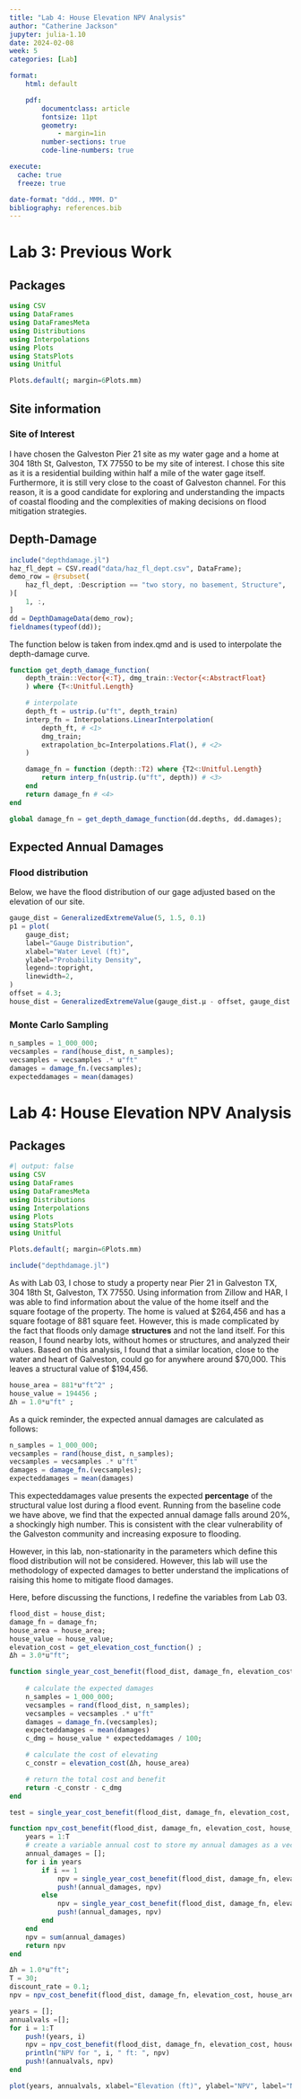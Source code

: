 ```yaml
---
title: "Lab 4: House Elevation NPV Analysis"
author: "Catherine Jackson"
jupyter: julia-1.10
date: 2024-02-08
week: 5
categories: [Lab]

format: 
    html: default

    pdf:
        documentclass: article
        fontsize: 11pt
        geometry:
            - margin=1in  
        number-sections: true
        code-line-numbers: true

execute: 
  cache: true
  freeze: true

date-format: "ddd., MMM. D"
bibliography: references.bib
---
```


# Lab 3: Previous Work

## Packages

```julia
using CSV
using DataFrames
using DataFramesMeta
using Distributions
using Interpolations
using Plots
using StatsPlots
using Unitful

Plots.default(; margin=6Plots.mm)
```

## Site information

### Site of Interest

I have chosen the Galveston Pier 21 site as my water gage and a home at 304 18th St, Galveston, TX 77550 to be my site of interest.  I chose this site as it is a residential building within half a mile of the water gage itself.  Furthermore, it is still very close to the coast of Galveston channel.  For this reason, it is a good candidate for exploring and understanding the impacts of coastal flooding and the complexities of making decisions on flood mitigation strategies.


## Depth-Damage

```julia
include("depthdamage.jl")
haz_fl_dept = CSV.read("data/haz_fl_dept.csv", DataFrame);
demo_row = @rsubset(
    haz_fl_dept, :Description == "two story, no basement, Structure", :Occupancy == "RES1", :Source == "USACE - Galveston", :DmgFnId == 140
)[
    1, :,
]
dd = DepthDamageData(demo_row);
fieldnames(typeof(dd));
```

The function below is taken from index.qmd and is used to interpolate the depth-damage curve.  

```julia
function get_depth_damage_function(
    depth_train::Vector{<:T}, dmg_train::Vector{<:AbstractFloat}
    ) where {T<:Unitful.Length}

    # interpolate
    depth_ft = ustrip.(u"ft", depth_train)
    interp_fn = Interpolations.LinearInterpolation(
        depth_ft, # <1>
        dmg_train;
        extrapolation_bc=Interpolations.Flat(), # <2>
    )

    damage_fn = function (depth::T2) where {T2<:Unitful.Length}
        return interp_fn(ustrip.(u"ft", depth)) # <3>
    end
    return damage_fn # <4>
end
```

```julia
global damage_fn = get_depth_damage_function(dd.depths, dd.damages);
```

## Expected Annual Damages

### Flood distribution

Below, we have the flood distribution of our gage adjusted based on the elevation of our site.

```julia
gauge_dist = GeneralizedExtremeValue(5, 1.5, 0.1)
p1 = plot(
    gauge_dist;
    label="Gauge Distribution",
    xlabel="Water Level (ft)",
    ylabel="Probability Density",
    legend=:topright,
    linewidth=2,
)
offset = 4.3;
house_dist = GeneralizedExtremeValue(gauge_dist.μ - offset, gauge_dist.σ, gauge_dist.ξ);
```


### Monte Carlo Sampling

```julia
n_samples = 1_000_000;
vecsamples = rand(house_dist, n_samples);
vecsamples = vecsamples .* u"ft"
damages = damage_fn.(vecsamples);
expecteddamages = mean(damages)
```


# Lab 4: House Elevation NPV Analysis

## Packages

```julia
#| output: false
using CSV
using DataFrames
using DataFramesMeta
using Distributions
using Interpolations
using Plots
using StatsPlots
using Unitful

Plots.default(; margin=6Plots.mm)

include("depthdamage.jl")
```

As with Lab 03, I chose to study a property near Pier 21 in Galveston TX, 304 18th St, Galveston, TX 77550.  Using information from Zillow and HAR, I was able to find information about the value of the home itself and the square footage of the property.  The home is valued at $264,456 and has a square footage of 881 square feet.  However, this is made complicated by the fact that floods only damage **structures** and not the land itself.  For this reason, I found nearby lots, without homes or structures, and analyzed their values.  Based on this analysis, I found that a similar location, close to the water and heart of Galveston, could go for anywhere around $70,000.  This leaves a structural value of $194,456.

```julia
house_area = 881*u"ft^2" ;
house_value = 194456 ;
Δh = 1.0*u"ft" ;
```

As a quick reminder, the expected annual damages are calculated as follows:

```julia
n_samples = 1_000_000;
vecsamples = rand(house_dist, n_samples);
vecsamples = vecsamples .* u"ft"
damages = damage_fn.(vecsamples);
expecteddamages = mean(damages)
```

This expecteddamages value presents the expected **percentage** of the structural value lost during a flood event.  Running from the baseline code we have above, we find that the expected annual damage falls around 20%, a shockingly high number.  This is consistent with the clear vulnerability of the Galveston community and increasing exposure to flooding.

However, in this lab, non-stationarity in the parameters which define this flood distribution will not be considered.  However, this lab will use the methodology of expected damages to better understand the implications of raising this home to mitigate flood damages.

Here, before discussing the functions, I redefine the variables from Lab 03.

```julia
flood_dist = house_dist;
damage_fn = damage_fn;
house_area = house_area;
house_value = house_value;
elevation_cost = get_elevation_cost_function() ;
Δh = 3.0*u"ft";
```

```julia
function single_year_cost_benefit(flood_dist, damage_fn, elevation_cost, house_area, house_value, Δh)
    
    # calculate the expected damages
    n_samples = 1_000_000;
    vecsamples = rand(flood_dist, n_samples);
    vecsamples = vecsamples .* u"ft"
    damages = damage_fn.(vecsamples);
    expecteddamages = mean(damages)
    c_dmg = house_value * expecteddamages / 100;

    # calculate the cost of elevating
    c_constr = elevation_cost(Δh, house_area)

    # return the total cost and benefit
    return -c_constr - c_dmg
end

test = single_year_cost_benefit(flood_dist, damage_fn, elevation_cost, house_area, house_value, Δh)
```

```julia
function npv_cost_benefit(flood_dist, damage_fn, elevation_cost, house_area, house_value, Δh, T, discount_rate)
    years = 1:T
    # create a variable annual cost to store my annual damages as a vector
    annual_damages = [];
    for i in years
        if i == 1
            npv = single_year_cost_benefit(flood_dist, damage_fn, elevation_cost, house_area, house_value, Δh)
            push!(annual_damages, npv)
        else
            npv = single_year_cost_benefit(flood_dist, damage_fn, elevation_cost, house_area, house_value, 0*u"ft" ) * (1 - discount_rate)^i
            push!(annual_damages, npv)
        end
    end
    npv = sum(annual_damages)
    return npv
end
```

```julia
Δh = 1.0*u"ft";
T = 30;
discount_rate = 0.1;
npv = npv_cost_benefit(flood_dist, damage_fn, elevation_cost, house_area, house_value, Δh, T, discount_rate)
```

```julia
years = [];
annualvals =[];
for i = 1:T
    push!(years, i)
    npv = npv_cost_benefit(flood_dist, damage_fn, elevation_cost, house_area, house_value, i*u"ft", T, discount_rate)
    println("NPV for ", i, " ft: ", npv)
    push!(annualvals, npv)
end

plot(years, annualvals, xlabel="Elevation (ft)", ylabel="NPV", label="NPV vs Elevation", legend=:topright)
```

```julia
```

```julia

```